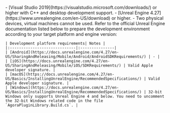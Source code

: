 <PlatformWrapper platform="unreal">
- [Visual Studio 2019](https://visualstudio.microsoft.com/downloads/) or higher with C++ and desktop development support.
- [Unreal Engine 4.27](https://www.unrealengine.com/en-US/download) or higher.
- Two physical devices, virtual machines cannot be used. Refer to the official Unreal Engine documentation listed below to prepare the development environment according to your target platform and engine version:

    | Development platform requirements| Notes |
    |:-----------------------------|:---------------|
    | [Android](https://docs.unrealengine.com/4.27/en-US/SharingAndReleasing/Mobile/Android/AndroidSDKRequirements/) | - |
    | [iOS](https://docs.unrealengine.com/4.27/en-US/SharingAndReleasing/Mobile/iOS/SDKRequirements/) | Valid Apple developer signature. |
    | [macOS](https://docs.unrealengine.com/4.27/en-US/Basics/InstallingUnrealEngine/RecommendedSpecifications/) | Valid Apple developer signature. |
    | [Windows](https://docs.unrealengine.com/4.27/en-US/Basics/InstallingUnrealEngine/RecommendedSpecifications/) | 32-bit Windows only supports Unreal Engine 4 and below. You need to uncomment the 32-bit Windows related code in the file `AgoraPluginLibrary.Build.cs`. |

</PlatformWrapper>